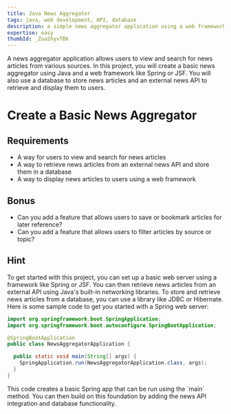```yaml
---
title: Java News Aggregator
tags: java, web development, API, database
description: a simple news aggregator application using a web framework, a database, and an external news API
expertise: easy
thumbId: _Zua2hyvTBk
---
```


A news aggregator application allows users to view and search for news articles from various sources. In this project, you will create a basic news aggregator using Java and a web framework like Spring or JSF. You will also use a database to store news articles and an external news API to retrieve and display them to users.

<h1>Create a Basic News Aggregator</h1>
<h2>Requirements</h2>
<ul>
  <li>
    A way for users to view and search for news articles
  </li>
  <li>
    A way to retrieve news articles from an external news API and store them in a database
  </li>
  <li>
    A way to display news articles to users using a web framework
  </li>
</ul>
<h2>Bonus</h2>
<ul>
  <li>
    Can you add a feature that allows users to save or bookmark articles for later reference?
  </li>
  <li>
    Can you add a feature that allows users to filter articles by source or topic?
  </li>
</ul>
<h2>Hint</h2>
<p>
 To get started with this project, you can set up a basic web server using a framework like Spring or JSF. You can then retrieve news articles from an external API using Java's built-in networking libraries. To store and retrieve news articles from a database, you can use a library like JDBC or Hibernate.
Here is some sample code to get you started with a Spring web server:

</p>

```java
import org.springframework.boot.SpringApplication;
import org.springframework.boot.autoconfigure.SpringBootApplication;

@SpringBootApplication
public class NewsAggregatorApplication {

  public static void main(String[] args) {
    SpringApplication.run(NewsAggregatorApplication.class, args);
  }
}
```

<p>
  This code creates a basic Spring app that can be run using the `main` method.
  You can then build on this foundation by adding the news API integration and
  database functionality.
</p>
